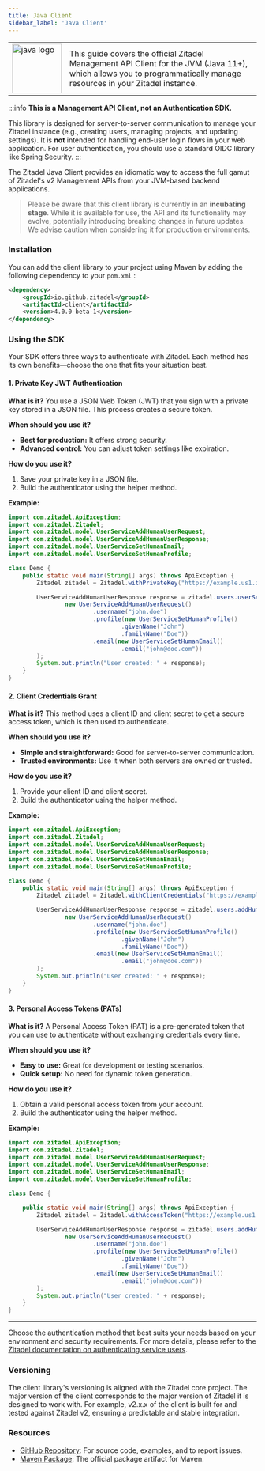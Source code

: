 ```yaml
---
title: Java Client
sidebar_label: 'Java Client'
---
```


<table>
	<tr>
		<td width="100px">
			<img width="100px" src="/docs/img/tech/java.svg" alt="java logo"/>
		</td>
		<td>
			This guide covers the official Zitadel Management API Client for the JVM (Java 11+), which allows you to programmatically manage resources in your Zitadel instance.
		</td>
	</tr>
</table>

:::info
**This is a Management API Client, not an Authentication SDK.**

This library is designed for server-to-server communication to manage your Zitadel instance (e.g., creating users, managing projects, and updating settings). It is **not** intended for handling end-user login flows in your web application. For user authentication, you should use a standard OIDC library like Spring Security.
:::

The Zitadel Java Client provides an idiomatic way to access the full gamut of Zitadel's v2 Management APIs from your JVM-based backend applications.

> Please be aware that this client library is currently in an **incubating stage**.
While it is available for use, the API and its functionality may evolve, potentially introducing
breaking changes in future updates. We advise caution when considering it for production environments.

### Installation

You can add the client library to your project using Maven by adding the following dependency to your `pom.xml` :

```xml
<dependency>
    <groupId>io.github.zitadel</groupId>
    <artifactId>client</artifactId>
    <version>4.0.0-beta-1</version>
</dependency>
```

### Using the SDK

Your SDK offers three ways to authenticate with Zitadel. Each method has its
own benefits—choose the one that fits your situation best.

#### 1. Private Key JWT Authentication

**What is it?**
You use a JSON Web Token (JWT) that you sign with a private key stored in a
JSON file. This process creates a secure token.

**When should you use it?**

- **Best for production:** It offers strong security.
- **Advanced control:** You can adjust token settings like expiration.

**How do you use it?**

1. Save your private key in a JSON file.
2. Build the authenticator using the helper method.

**Example:**

```java
import com.zitadel.ApiException;
import com.zitadel.Zitadel;
import com.zitadel.model.UserServiceAddHumanUserRequest;
import com.zitadel.model.UserServiceAddHumanUserResponse;
import com.zitadel.model.UserServiceSetHumanEmail;
import com.zitadel.model.UserServiceSetHumanProfile;

class Demo {
    public static void main(String[] args) throws ApiException {
        Zitadel zitadel = Zitadel.withPrivateKey("https://example.us1.zitadel.cloud", "path/to/jwt-key.json");

        UserServiceAddHumanUserResponse response = zitadel.users.userServiceAddHumanUser(
                new UserServiceAddHumanUserRequest()
                        .username("john.doe")
                        .profile(new UserServiceSetHumanProfile()
                                .givenName("John")
                                .familyName("Doe"))
                        .email(new UserServiceSetHumanEmail()
                                .email("john@doe.com"))
        );
        System.out.println("User created: " + response);
    }
}
```

#### 2. Client Credentials Grant

**What is it?**
This method uses a client ID and client secret to get a secure access token,
which is then used to authenticate.

**When should you use it?**

- **Simple and straightforward:** Good for server-to-server communication.
- **Trusted environments:** Use it when both servers are owned or trusted.

**How do you use it?**

1. Provide your client ID and client secret.
2. Build the authenticator using the helper method.

**Example:**

```java
import com.zitadel.ApiException;
import com.zitadel.Zitadel;
import com.zitadel.model.UserServiceAddHumanUserRequest;
import com.zitadel.model.UserServiceAddHumanUserResponse;
import com.zitadel.model.UserServiceSetHumanEmail;
import com.zitadel.model.UserServiceSetHumanProfile;

class Demo {
    public static void main(String[] args) throws ApiException {
        Zitadel zitadel = Zitadel.withClientCredentials("https://example.us1.zitadel.cloud", "id", "secret");

        UserServiceAddHumanUserResponse response = zitadel.users.addHumanUser(
                new UserServiceAddHumanUserRequest()
                        .username("john.doe")
                        .profile(new UserServiceSetHumanProfile()
                                .givenName("John")
                                .familyName("Doe"))
                        .email(new UserServiceSetHumanEmail()
                                .email("john@doe.com"))
        );
        System.out.println("User created: " + response);
    }
}
```

#### 3. Personal Access Tokens (PATs)

**What is it?**
A Personal Access Token (PAT) is a pre-generated token that you can use to
authenticate without exchanging credentials every time.

**When should you use it?**

- **Easy to use:** Great for development or testing scenarios.
- **Quick setup:** No need for dynamic token generation.

**How do you use it?**

1. Obtain a valid personal access token from your account.
2. Build the authenticator using the helper method.

**Example:**

```java
import com.zitadel.ApiException;
import com.zitadel.Zitadel;
import com.zitadel.model.UserServiceAddHumanUserRequest;
import com.zitadel.model.UserServiceAddHumanUserResponse;
import com.zitadel.model.UserServiceSetHumanEmail;
import com.zitadel.model.UserServiceSetHumanProfile;

class Demo {

    public static void main(String[] args) throws ApiException {
        Zitadel zitadel = Zitadel.withAccessToken("https://example.us1.zitadel.cloud", "token");

        UserServiceAddHumanUserResponse response = zitadel.users.addHumanUser(
                new UserServiceAddHumanUserRequest()
                        .username("john.doe")
                        .profile(new UserServiceSetHumanProfile()
                                .givenName("John")
                                .familyName("Doe"))
                        .email(new UserServiceSetHumanEmail()
                                .email("john@doe.com"))
        );
        System.out.println("User created: " + response);
    }
}
```

---

Choose the authentication method that best suits your needs based on your
environment and security requirements. For more details, please refer to the
[Zitadel documentation on authenticating service users](https://zitadel.com/docs/guides/integrate/service-users/authenticate-service-users).

### Versioning

The client library's versioning is aligned with the Zitadel core project. The major version of the
client corresponds to the major version of Zitadel it is designed to work with. For example,
v2.x.x of the client is built for and tested against Zitadel v2, ensuring a predictable and stable integration.

### Resources

- [GitHub Repository](https://github.com/zitadel/client-java): For source code, examples, and to report issues.
- [Maven Package](https://central.sonatype.com/artifact/io.github.zitadel/client): The official package artifact for Maven.
